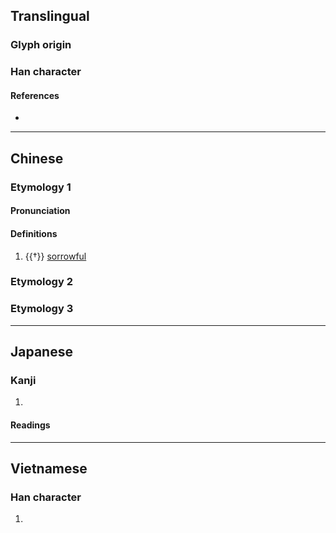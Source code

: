 {{also|驚}}
{{character info/new}}
==Translingual==

===Glyph origin===
{{Han etym}}
{{Han compound|ls=psc
|心|c1=s|t1=heart|alt1=忄
|京|c2=p
}}

===Han character===
{{Han char|rn=61|rad=心|as=08|sn=11|four=90096|canj=PYRF|ids=⿰忄京}}

====References====
* {{Han ref|kx=0390.110|dkj=10767|dj=0724.090|hdz=42318.030|uh=60CA|ud=24778|bh=D561|bd=54625}}

----

==Chinese==

===Etymology 1===
{{zh-forms}}

====Pronunciation====
{{zh-pron
|m=jīng
|cat=a
}}

====Definitions====
{{zh-hanzi}}

# {{†}} [[sorrowful]]

===Etymology 2===
{{zh-see|驚}}

===Etymology 3===
{{zh-see|悢|v}}

----

==Japanese==

===Kanji===
{{ja-kanji|grade=|rs=心08}}

# {{rfdef|ja|sort=心08}}

====Readings====
{{ja-readings
|goon=ろう
|kanon=りょう
|kun=かな-しむ}}

----

==Vietnamese==

===Han character===
{{vi-hantu|[[kinh]]|rs=心08}}

# {{rfdef|vi|sort=心08}}